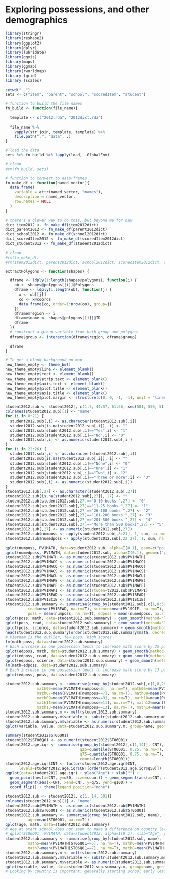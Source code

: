 Exploring possessions, and other demographics
========================================================

```r
library(stringr)
library(reshape2)
library(ggplot2)
library(dplyr)
library(lubridate)
library(ggvis)
library(maps)
library(ggmap)
library(rworldmap)
library (grid)    
library (scales)	
```

```r
setwd("..")
sets <- c("item", "parent", "school", "scoredItem", "student")

# function to build the file names
fn_build <- function(file_name){
 
  template <- c("2012.rda", "2012dict.rda")
 
  file_name %>% 
    vapply(str_join, template, template) %>% 
    file.path(".", "data", .)
}

# load the data
sets %>% fn_build %>% lapply(load, .GlobalEnv)

# clean
#rm(fn_build, sets)
```

```r
# function to convert to data-frames
fn_make_df <- function(named_vector){
  data.frame(
    variable = attr(named_vector, "names"),
    description = named_vector,
    row.names = NULL
  )
}

# there's a clever way to do this, but beyond me for naw
dict_item2012 <- fn_make_df(item2012dict) 
dict_parent2012 <- fn_make_df(parent2012dict) 
dict_school2012 <- fn_make_df(school2012dict) 
dict_scoredItem2012 <- fn_make_df(scoredItem2012dict) 
dict_student2012 <- fn_make_df(student2012dict) 

# clean
#rm(fn_make_df)
#rm(item2012dict, parent2012dict, school2012dict, scoredItem2012dict, student2012dict)
```

```r
extractPolygons <- function(shapes) {

  dframe <- ldply(1:length(shapes@polygons), function(i) {
    ob <- shapes@polygons[[i]]@Polygons
    dframe <- ldply(1:length(ob), function(j) {
      x <- ob[[j]]
      co <- x@coords
      data.frame(co, order=1:nrow(co), group=j)
    })
    dframe$region <- i
    dframe$name <- shapes@polygons[[i]]@ID
    dframe
  })
  # construct a group variable from both group and polygon:
  dframe$group <- interaction(dframe$region, dframe$group)
  
  dframe
}

# To get a blank background on map
new_theme_empty <- theme_bw()
new_theme_empty$line <- element_blank()
new_theme_empty$rect <- element_blank()
new_theme_empty$strip.text <- element_blank()
new_theme_empty$axis.text <- element_blank()
new_theme_empty$plot.title <- element_blank()
new_theme_empty$axis.title <- element_blank()
new_theme_empty$plot.margin <- structure(c(0, 0, -1, -1), unit = "lines", valid.unit = 3L, class = "unit")
```

```r
student2012.sub <- student2012[, c(1:7, 44:57, 61:66, seq(501, 550, 5))]
colnames(student2012.sub)[1] <- "name"
for (i in 8:21) {
  student2012.sub[,i] <- as.character(student2012.sub[,i])
  student2012.sub[is.na(student2012.sub[,i]), i] <- ""
  student2012.sub[student2012.sub[,i]=="Yes",i] <- "1"
  student2012.sub[student2012.sub[,i]=="No",i] <- "0"
  student2012.sub[,i] <- as.numeric(student2012.sub[,i])
}
for (i in 22:26) {
  student2012.sub[,i] <- as.character(student2012.sub[,i])
  student2012.sub[is.na(student2012.sub[,i]), i] <- ""
  student2012.sub[student2012.sub[,i]=="None",i] <- "0"
  student2012.sub[student2012.sub[,i]=="One",i] <- "1"
  student2012.sub[student2012.sub[,i]=="Two",i] <- "2"
  student2012.sub[student2012.sub[,i]=="Three or more",i] <- "3"
  student2012.sub[,i] <- as.numeric(student2012.sub[,i])
}
student2012.sub[,27] <- as.character(student2012.sub[,27])
student2012.sub[is.na(student2012.sub[,27]), 27] <- ""
student2012.sub[student2012.sub[,27]=="0-10 books ",27] <- "0"
student2012.sub[student2012.sub[,27]=="11-25 books ",27] <- "1"
student2012.sub[student2012.sub[,27]=="26-100 books ",27] <- "2"
student2012.sub[student2012.sub[,27]=="101-200 books ",27] <- "3"
student2012.sub[student2012.sub[,27]=="201-500 books ",27] <- "4"
student2012.sub[student2012.sub[,27]=="More than 500 books",27] <- "5"
student2012.sub[,27] <- as.numeric(student2012.sub[,27])
student2012.sub$numposs <- apply(student2012.sub[,8:21], 1, sum, na.rm=T)
student2012.sub$numedposs <- apply(student2012.sub[,22:27], 1, sum, na.rm=T)
```

```r
qplot(numposs, PV1MATH, data=student2012.sub, alpha=I(0.1), geom=c("point", "smooth"))
qplot(numedposs, PV1MATH, data=student2012.sub, alpha=I(0.1), geom=c("point", "smooth"))
student2012.sub$PV1MATH <- as.numeric(student2012.sub$PV1MATH)
student2012.sub$PV1MACC <- as.numeric(student2012.sub$PV1MACC)
student2012.sub$PV1MACQ <- as.numeric(student2012.sub$PV1MACQ)
student2012.sub$PV1MACS <- as.numeric(student2012.sub$PV1MACS)
student2012.sub$PV1MACU <- as.numeric(student2012.sub$PV1MACU)
student2012.sub$PV1MAPE <- as.numeric(student2012.sub$PV1MAPE)
student2012.sub$PV1MAPF <- as.numeric(student2012.sub$PV1MAPF)
student2012.sub$PV1MAPI <- as.numeric(studen=t2012.sub$PV1MAPI)
student2012.sub$PV1READ <- as.numeric(student2012.sub$PV1READ)
student2012.sub$PV1SCIE <- as.numeric(student2012.sub$PV1SCIE)
student2012.sub.summary <- summarise(group_by(student2012.sub[,c(1,8:39)], name), math=mean(PV1MATH, na.rm=T), 
          read=mean(PV1READ, na.rm=T), science=mean(PV1SCIE, na.rm=T),
          poss = mean(numposs, na.rm=T), edposs = mean(numedposs, na.rm=T))
qplot(poss, math, data=student2012.sub.summary) + geom_smooth(method="lm", se=F)
qplot(poss, read, data=student2012.sub.summary) + geom_smooth(method="lm", se=F)
qplot(poss, science, data=student2012.sub.summary) + geom_smooth(method="lm", se=F)
head(student2012.sub.summary[order(student2012.sub.summary$math, decreasing=T),], 20) 
# Vietnam is the outlier, few poss, high scores
lm(math~poss, data=student2012.sub.summary)
# Each increase in one possession tends to increase math score by 25 points (poss=7, 12)
qplot(edposs, math, data=student2012.sub.summary) + geom_smooth(method="lm", se=F)
qplot(edposs, read, data=student2012.sub.summary) + geom_smooth(method="lm", se=F)
qplot(edposs, science, data=student2012.sub.summary) + geom_smooth(method="lm", se=F)
lm(math~edposs, data=student2012.sub.summary)
# Each increase in one possession tends to increase math score by 13 points (edposs=5, 14)
qplot(edposs, poss, data=student2012.sub.summary)
```


```r
student2012.sub.summary <- summarise(group_by(student2012.sub[,c(1,8,28,38)], name), 
              math05=mean(PV1MATH[numposs<6], na.rm=T), math06=mean(PV1MATH[numposs==6], na.rm=T), 
              math07=mean(PV1MATH[numposs==7], na.rm=T), math08=mean(PV1MATH[numposs==8], na.rm=T),
              math09=mean(PV1MATH[numposs==9], na.rm=T), math10=mean(PV1MATH[numposs==10], na.rm=T),
              math11=mean(PV1MATH[numposs==11], na.rm=T), math12=mean(PV1MATH[numposs==12], na.rm=T),
              math13=mean(PV1MATH[numposs==13], na.rm=T), math14=mean(PV1MATH[numposs==14], na.rm=T))
student2012.sub.summary.m <- melt(student2012.sub.summary)
student2012.sub.summary.m$variable <- substr(student2012.sub.summary.m$variable, 5, 6) 
student2012.sub.summary.m$variable <- as.numeric(student2012.sub.summary.m$variable)
qplot(variable, value, data=student2012.sub.summary.m, group=name, geom=c("point","smooth"), se=F) + facet_wrap(~name, ncol=8)
```

```r
summary(student2012$ST06Q01)
student2012$ST06Q01 <- as.numeric(student2012$ST06Q01)
student2012.age.iqr <- summarise(group_by(student2012[,c(1,14)], CNT), q0=min(ST06Q01, na.rm=T),
                                 q25=quantile(ST06Q01, 0.25, na.rm=T), q50=median(ST06Q01, na.rm=T), 
                                 q75=quantile(ST06Q01, 0.75, na.rm=T), q100=max(ST06Q01, na.rm=T), 
                                 count=length(ST06Q01))
student2012.age.iqr$CNT <- factor(student2012.age.iqr$CNT, 
      levels=student2012.age.iqr$CNT[order(student2012.age.iqr$q50)])
ggplot(data=student2012.age.iqr) + ylab("Age") + xlab("") + 
  geom_point(aes(x=CNT, y=q50, size=count)) + geom_segment(aes(x=CNT, xend=CNT, y=q0, yend=q25)) +
  geom_segment(aes(x=CNT, xend=CNT, y=q75, yend=q100)) +
  coord_flip() + theme(legend.position="none")
```

```r
student2012.sub <- student2012[, c(1, 14, 501)]
colnames(student2012.sub)[1] <- "name"
student2012.sub$PV1MATH <- as.numeric(student2012.sub$PV1MATH)
student2012.sub$ST06Q01 <- as.numeric(student2012.sub$ST06Q01)
student2012.sub.summary <- summarise(group_by(student2012.sub, name), math=mean(PV1MATH, na.rm=T), 
          age=mean(ST06Q01, na.rm=T))
qplot(age, math, data=student2012.sub.summary)
# Age at start school does not seem to make a difference on country level
# qplot(ST06Q01, PV1MATH, data=student2012, alpha=I(0.1), xlab="Age", ylab="Math")
student2012.sub.summary <- summarise(group_by(student2012.sub, name), math4=mean(PV1MATH[ST06Q01==4], na.rm=T), 
          math5=mean(PV1MATH[ST06Q01==5], na.rm=T), math6=mean(PV1MATH[ST06Q01==6], na.rm=T), 
          math7=mean(PV1MATH[ST06Q01==7], na.rm=T), math8=mean(PV1MATH[ST06Q01>7], na.rm=T))
student2012.sub.summary.m <- melt(student2012.sub.summary)
student2012.sub.summary.m$variable <- substr(student2012.sub.summary.m$variable, 5, 5)
student2012.sub.summary.m$variable <- as.numeric(student2012.sub.summary.m$variable)
qplot(variable, value, data=student2012.sub.summary.m, group=name, geom=c("point","smooth"), se=F) + facet_wrap(~name, ncol=8)
# Looking by country is important: generally starting school early leads to better scores
```